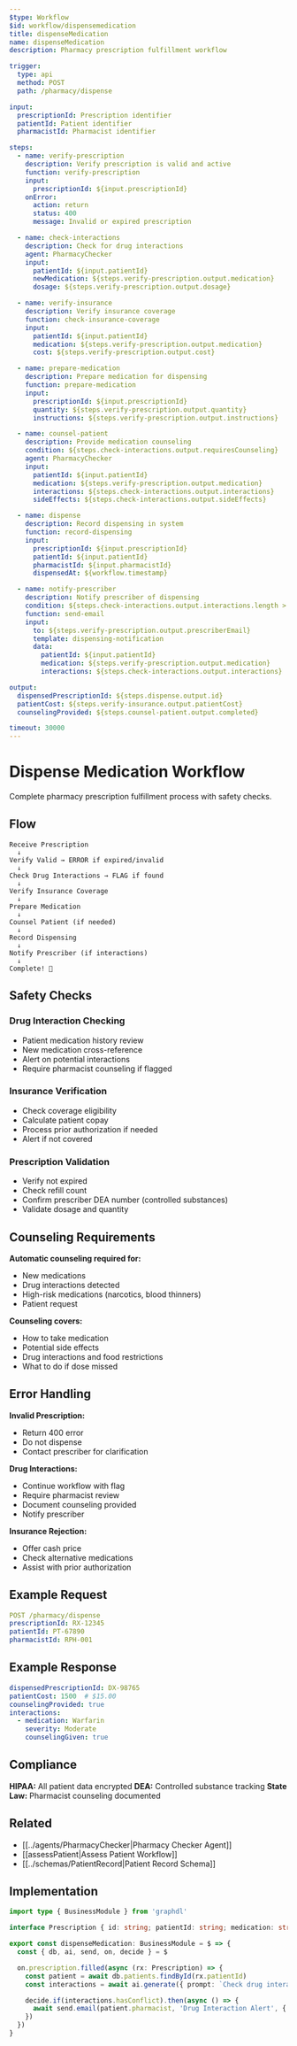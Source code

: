 ```yaml
---
$type: Workflow
$id: workflow/dispensemedication
title: dispenseMedication
name: dispenseMedication
description: Pharmacy prescription fulfillment workflow

trigger:
  type: api
  method: POST
  path: /pharmacy/dispense

input:
  prescriptionId: Prescription identifier
  patientId: Patient identifier
  pharmacistId: Pharmacist identifier

steps:
  - name: verify-prescription
    description: Verify prescription is valid and active
    function: verify-prescription
    input:
      prescriptionId: ${input.prescriptionId}
    onError:
      action: return
      status: 400
      message: Invalid or expired prescription

  - name: check-interactions
    description: Check for drug interactions
    agent: PharmacyChecker
    input:
      patientId: ${input.patientId}
      newMedication: ${steps.verify-prescription.output.medication}
      dosage: ${steps.verify-prescription.output.dosage}

  - name: verify-insurance
    description: Verify insurance coverage
    function: check-insurance-coverage
    input:
      patientId: ${input.patientId}
      medication: ${steps.verify-prescription.output.medication}
      cost: ${steps.verify-prescription.output.cost}

  - name: prepare-medication
    description: Prepare medication for dispensing
    function: prepare-medication
    input:
      prescriptionId: ${input.prescriptionId}
      quantity: ${steps.verify-prescription.output.quantity}
      instructions: ${steps.verify-prescription.output.instructions}

  - name: counsel-patient
    description: Provide medication counseling
    condition: ${steps.check-interactions.output.requiresCounseling}
    agent: PharmacyChecker
    input:
      patientId: ${input.patientId}
      medication: ${steps.verify-prescription.output.medication}
      interactions: ${steps.check-interactions.output.interactions}
      sideEffects: ${steps.check-interactions.output.sideEffects}

  - name: dispense
    description: Record dispensing in system
    function: record-dispensing
    input:
      prescriptionId: ${input.prescriptionId}
      patientId: ${input.patientId}
      pharmacistId: ${input.pharmacistId}
      dispensedAt: ${workflow.timestamp}

  - name: notify-prescriber
    description: Notify prescriber of dispensing
    condition: ${steps.check-interactions.output.interactions.length > 0}
    function: send-email
    input:
      to: ${steps.verify-prescription.output.prescriberEmail}
      template: dispensing-notification
      data:
        patientId: ${input.patientId}
        medication: ${steps.verify-prescription.output.medication}
        interactions: ${steps.check-interactions.output.interactions}

output:
  dispensedPrescriptionId: ${steps.dispense.output.id}
  patientCost: ${steps.verify-insurance.output.patientCost}
  counselingProvided: ${steps.counsel-patient.output.completed}

timeout: 30000
---
```


# Dispense Medication Workflow

Complete pharmacy prescription fulfillment process with safety checks.

## Flow

```
Receive Prescription
  ↓
Verify Valid → ERROR if expired/invalid
  ↓
Check Drug Interactions → FLAG if found
  ↓
Verify Insurance Coverage
  ↓
Prepare Medication
  ↓
Counsel Patient (if needed)
  ↓
Record Dispensing
  ↓
Notify Prescriber (if interactions)
  ↓
Complete! 💊
```

## Safety Checks

### Drug Interaction Checking
- Patient medication history review
- New medication cross-reference
- Alert on potential interactions
- Require pharmacist counseling if flagged

### Insurance Verification
- Check coverage eligibility
- Calculate patient copay
- Process prior authorization if needed
- Alert if not covered

### Prescription Validation
- Verify not expired
- Check refill count
- Confirm prescriber DEA number (controlled substances)
- Validate dosage and quantity

## Counseling Requirements

**Automatic counseling required for:**
- New medications
- Drug interactions detected
- High-risk medications (narcotics, blood thinners)
- Patient request

**Counseling covers:**
- How to take medication
- Potential side effects
- Drug interactions and food restrictions
- What to do if dose missed

## Error Handling

**Invalid Prescription:**
- Return 400 error
- Do not dispense
- Contact prescriber for clarification

**Drug Interactions:**
- Continue workflow with flag
- Require pharmacist review
- Document counseling provided
- Notify prescriber

**Insurance Rejection:**
- Offer cash price
- Check alternative medications
- Assist with prior authorization

## Example Request

```yaml
POST /pharmacy/dispense
prescriptionId: RX-12345
patientId: PT-67890
pharmacistId: RPH-001
```

## Example Response

```yaml
dispensedPrescriptionId: DX-98765
patientCost: 1500  # $15.00
counselingProvided: true
interactions:
  - medication: Warfarin
    severity: Moderate
    counselingGiven: true
```

## Compliance

**HIPAA:** All patient data encrypted
**DEA:** Controlled substance tracking
**State Law:** Pharmacist counseling documented

## Related

- [[../agents/PharmacyChecker|Pharmacy Checker Agent]]
- [[assessPatient|Assess Patient Workflow]]
- [[../schemas/PatientRecord|Patient Record Schema]]

## Implementation

```typescript
import type { BusinessModule } from 'graphdl'

interface Prescription { id: string; patientId: string; medication: string; dosage: string; refills: number }

export const dispenseMedication: BusinessModule = $ => {
  const { db, ai, send, on, decide } = $

  on.prescription.filled(async (rx: Prescription) => {
    const patient = await db.patients.findById(rx.patientId)
    const interactions = await ai.generate({ prompt: `Check drug interactions for ${rx.medication} with existing meds: ${patient.medications.join(', ')}`, format: 'json' })

    decide.if(interactions.hasConflict).then(async () => {
      await send.email(patient.pharmacist, 'Drug Interaction Alert', { patientId: rx.patientId, interaction: interactions.description })
    })
  })
}
```
